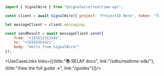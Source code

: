 ```js
import { SignalWire } from "@signalwire/realtime-api";

const client = await SignalWire({ project: "ProjectID Here", token: "Token Here"})

let messageClient = client.messaging;

const sendResult = await messageClient.send({
    from: "+155512312345",
    to: "+15555554321",
    body: "Hello from SignalWire!"
});
```


<UseCaseLinks links={[{title:"📚 RELAY docs", link:"/sdks/realtime-sdk/"}, {title:"View the full guide →", link:"/guides"}]}/>
